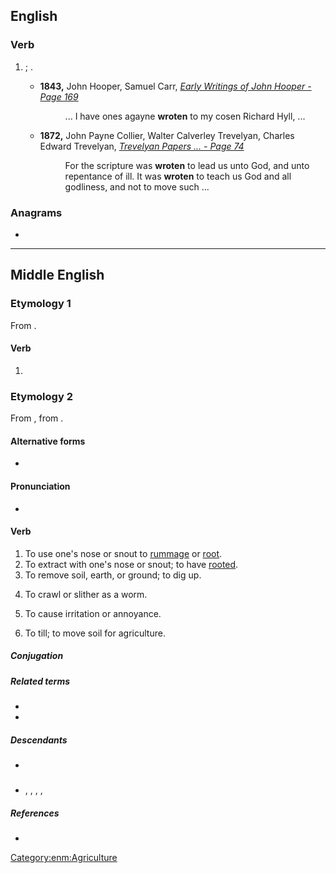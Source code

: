 {{also|Wroten}}
==English==

===Verb===
{{head|en|past participle}}

# {{lb|en|archaic}} {{past participle of|write|lang=en|nocat=1}}; {{l|en|written}}.
#* '''1843,''' John Hooper, Samuel Carr, ''[http://books.google.com/books?id=Bto7AAAAIAAJ&pg=PA169&dq=%22wroten%22 Early Writings of John Hooper - Page 169]''
#*: ... I have ones agayne '''wroten''' to my cosen Richard Hyll, ...
#* '''1872,''' John Payne Collier, Walter Calverley Trevelyan, Charles Edward Trevelyan, ''[http://books.google.com/books?id=V-8IAAAAIAAJ&pg=PA74&dq=%22wroten%22 Trevelyan Papers ... - Page 74]''
#*: For the scripture was '''wroten''' to lead us unto God, and unto repentance of ill. It was '''wroten''' to teach us God and all godliness, and not to move such ...

===Anagrams===
* {{anagrams|en|a=enortw|Towner|towner}}

----

==Middle English==

===Etymology 1===
From {{af|enm|wroot|-en|t2=verbal plural marker}}.

====Verb====
{{head|enm|verb form}}

# {{alt form of|wrooten|lang=enm}}

===Etymology 2===
From {{inh|enm|ang|wrōtan}}, from {{inh|enm|gem-pro|*wrōtaną}}.

====Alternative forms====
* {{alter|enm|wrote|wrooten|wrotyn}}

====Pronunciation====
* {{IPA|lang=enm|/ˈwroːtən/}}

====Verb====
{{head|enm|verb}}

# To use one's nose or snout to [[rummage]] or [[root]].
# To extract with one's nose or snout; to have [[rooted]].
# To remove soil, earth, or ground; to dig up.
# {{lb|enm|rare}} To crawl or slither as a worm.
# {{lb|enm|rare}} To cause irritation or annoyance.
# {{lb|enm|rare}} To till; to move soil for agriculture.

=====Conjugation=====
{{enm-conj|type=wkirreg|stem=wrot|10=(y)wroted, *(y)wrot|11= wrotede, wrot|12= *wrotede(n), *wrotte(n)|13= *wrotedest, *wrottest|15= wrotede, wrot|17=wrotede, wrote|18= *wrotede(n), *wrotte(n)}}

=====Related terms=====
* {{l|enm|wrot}}
* {{l|enm|wrotynge}}

=====Descendants=====
* {{desc|en|root}} {{q|verb}}
* {{desc|sco|wrutt}}, {{l|sco|wort}}, {{l|sco|rute}}, {{l|sco|wirt}}, {{l|sco|ruit}}

=====References=====
* {{R:MED Online|entry=wrọ̄ten (v.) |id=MED53728|accessdate=2018-12-16}}

[[Category:enm:Agriculture]]